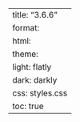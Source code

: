 ---
title: "3.6.6"
format:
    html:
        theme:
            light: flatly
            dark: darkly
        css: styles.css
        toc: true
---